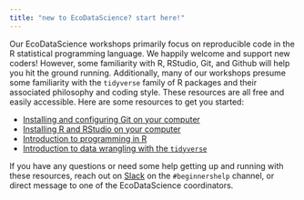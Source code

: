 ```yaml
---
title: "new to EcoDataScience? start here!"
---
```


<!-- add image asset-->

Our EcoDataScience workshops primarily focus on reproducible code in the R statistical programming language.  We happily welcome and support new coders!  However, some familiarity with R, RStudio, Git, and Github will help you hit the ground running.  Additionally, many of our workshops presume some familiarity with the `tidyverse` family of R packages and their associated philosophy and coding style.  These resources are all free and easily accessible.  Here are some resources to get you started:

* [Installing and configuring Git on your computer](https://learning.nceas.ucsb.edu/2023-10-coreR/session_02.html#set-up-global-options-in-git)
* [Installing R and RStudio on your computer](https://learning.nceas.ucsb.edu/2023-10-coreR/session_01.html#rstudio-personal-setup)
* [Introduction to programming in R](https://learning.nceas.ucsb.edu/2023-10-coreR/session_03.html)
* [Introduction to data wrangling with the `tidyverse`](https://learning.nceas.ucsb.edu/2023-10-coreR/session_08.html)

If you have any questions or need some help getting up and running with these resources, reach out on [Slack](https://join.slack.com/t/ecodatascience/shared_invite/enQtNTE1MjAxMTU2NjQwLTZmYjQ5OGIyNjM0YTM4ZDhiMTA2Njc1Mjg2YjFlYWEwZDhlNjJmMTE3MzI2ZmM4ZTJhYTczNmZhYjk3YTI5NjU) on the `#beginnershelp` channel, or direct message to one of the EcoDataScience coordinators.
